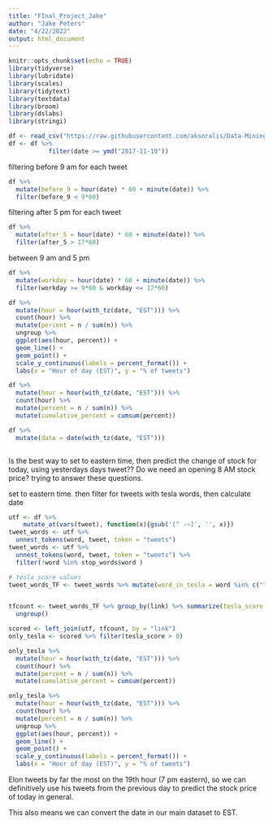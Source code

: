 ---
title: "FInal_Project_Jake"
author: "Jake Peters"
date: "4/22/2022"
output: html_document
---

```{r setup, include=FALSE}
knitr::opts_chunk$set(echo = TRUE)
library(tidyverse)
library(lubridate)
library(scales)
library(tidytext)
library(textdata)
library(broom)
library(dslabs)
library(stringi)
```

```{r}
df <- read_csv("https://raw.githubusercontent.com/aksoralis/Data-Mining/main/df_tweets.csv")
df <- df %>% 
           filter(date >= ymd("2017-11-10"))
```
filtering before 9 am for each tweet
```{r}
df %>% 
  mutate(before_9 = hour(date) * 60 + minute(date)) %>% 
  filter(before_9 < 9*60)


```

filtering after 5 pm for each tweet
```{r}
df %>% 
  mutate(after_5 = hour(date) * 60 + minute(date)) %>% 
  filter(after_5 > 17*60)

```
between 9 am and 5 pm
```{r}
df %>% 
  mutate(workday = hour(date) * 60 + minute(date)) %>% 
  filter(workday >= 9*60 & workday <= 17*60)


```

```{r}
df %>%
  mutate(hour = hour(with_tz(date, "EST"))) %>%
  count(hour) %>%
  mutate(percent = n / sum(n)) %>%
  ungroup %>%
  ggplot(aes(hour, percent)) +
  geom_line() +
  geom_point() +
  scale_y_continuous(labels = percent_format()) +
  labs(x = "Hour of day (EST)", y = "% of tweets")
```
```{r}
df %>%
  mutate(hour = hour(with_tz(date, "EST"))) %>%
  count(hour) %>%
  mutate(percent = n / sum(n)) %>%
  mutate(cumulative_percent = cumsum(percent))
```
```{r}
df %>%
  mutate(date = date(with_tz(date, "EST")))



```
Is the best way to set to eastern time, then predict the change of stock for today, using yesterdays days tweet??
Do we need an opening 8 AM stock price? trying to answer these questions.

set to eastern time. then filter for tweets with tesla words, then calculate date


```{r}
utf <- df %>%
    mutate_at(vars(tweet), function(x){gsub('[^ -~]', '', x)})
tweet_words <- utf %>% 
  unnest_tokens(word, tweet, token = "tweets")
tweet_words <- utf %>% 
  unnest_tokens(word, tweet, token = "tweets") %>%
  filter(!word %in% stop_words$word ) 

# tesla score values
tweet_words_TF <- tweet_words %>% mutate(word_in_tesla = word %in% c("tesla","@teslaownerssv", "@tesla", "car", "production", "@teslarati", "cars", "engine"," @thirdrowtesla", "future", "power", "energy", "engines", "electric", "engineering", "autopilot", "drive", "range", "ai", "factory", "speed", "computer", "fast"," rate", "product", "battery", "control", "selfdriving", "vehicle", "@teslagong", "cybertruck", "improvements", "driving", "hardware", "testing", "data", "@teslatruth", "gas", "@tesmaniancom", "reusable", "road", "fuel", "move", "mode", "vehicles", "moving", "sustainable", "traffic", "faster"))


tfcount <- tweet_words_TF %>% group_by(link) %>% summarize(tesla_score = sum(word_in_tesla)) %>%
  ungroup()

scored <- left_join(utf, tfcount, by = "link")
only_tesla <- scored %>% filter(tesla_score > 0)
```


```{r}
only_tesla %>%
  mutate(hour = hour(with_tz(date, "EST"))) %>%
  count(hour) %>%
  mutate(percent = n / sum(n)) %>%
  mutate(cumulative_percent = cumsum(percent))
```

```{r}
only_tesla %>%
  mutate(hour = hour(with_tz(date, "EST"))) %>%
  count(hour) %>%
  mutate(percent = n / sum(n)) %>%
  ungroup %>%
  ggplot(aes(hour, percent)) +
  geom_line() +
  geom_point() +
  scale_y_continuous(labels = percent_format()) +
  labs(x = "Hour of day (EST)", y = "% of tweets")
```
Elon tweets by far the most on the 19th hour (7 pm eastern), so we can definitively use his tweets from the previous day to predict the stock price of today in general.

This also means we can convert the date in our main dataset to EST.


